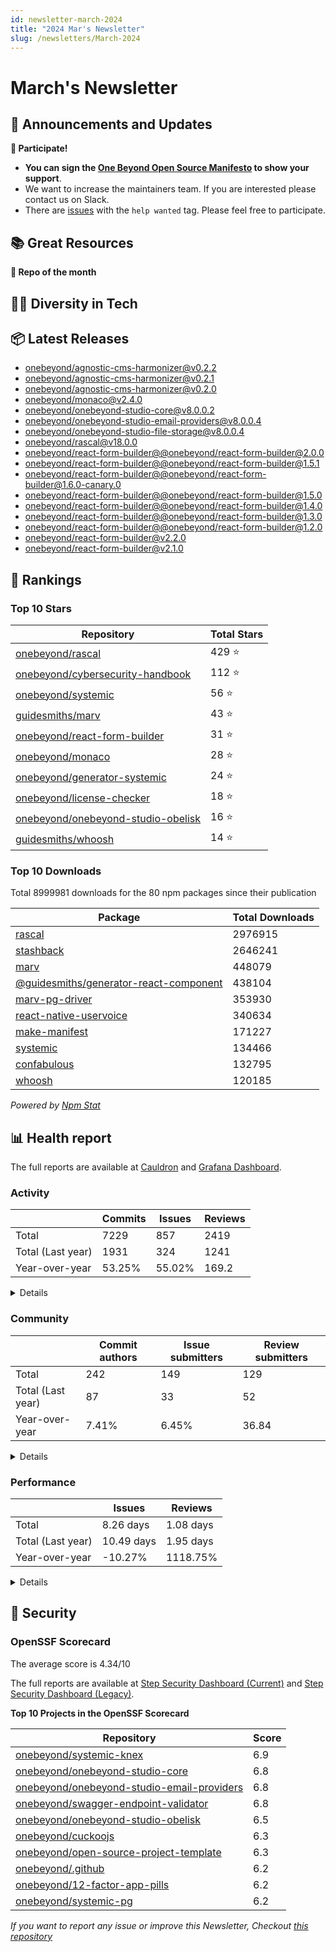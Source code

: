 ```yaml
---
id: newsletter-march-2024
title: "2024 Mar's Newsletter"
slug: /newsletters/March-2024
---
```


# March's Newsletter

## 📢 Announcements and Updates

**🙌 Participate!**
- **You can sign the [One Beyond Open Source Manifesto](/open-source-manifesto) to show your support**.
- We want to increase the maintainers team. If you are interested please contact us on Slack.
- There are [issues](https://github.com/search?q=user%3Aonebeyond+user%3Aguidesmiths+label%3A%22help+wanted%22+state%3Aopen&type=Issues&ref=advsearch&l=&l=) with the `help wanted` tag. Please feel free to participate.

## 📚 Great Resources

<!--- @TODO: Manual addition --->

**👀 Repo of the month**

<!--- @TODO: Manual addition --->

## 🧑‍💻 Diversity in Tech

<!--- @TODO: Manual addition --->

## 📦 Latest Releases

- [onebeyond/agnostic-cms-harmonizer@v0.2.2](https://github.com/onebeyond/agnostic-cms-harmonizer/releases/tag/v0.2.2)
- [onebeyond/agnostic-cms-harmonizer@v0.2.1](https://github.com/onebeyond/agnostic-cms-harmonizer/releases/tag/v0.2.1)
- [onebeyond/agnostic-cms-harmonizer@v0.2.0](https://github.com/onebeyond/agnostic-cms-harmonizer/releases/tag/v0.2.0)
- [onebeyond/monaco@v2.4.0](https://github.com/onebeyond/monaco/releases/tag/v2.4.0)
- [onebeyond/onebeyond-studio-core@v8.0.0.2](https://github.com/onebeyond/onebeyond-studio-core/releases/tag/v8.0.0.2)
- [onebeyond/onebeyond-studio-email-providers@v8.0.0.4](https://github.com/onebeyond/onebeyond-studio-email-providers/releases/tag/v8.0.0.4)
- [onebeyond/onebeyond-studio-file-storage@v8.0.0.4](https://github.com/onebeyond/onebeyond-studio-file-storage/releases/tag/v8.0.0.4)
- [onebeyond/rascal@v18.0.0](https://github.com/onebeyond/rascal/releases/tag/v18.0.0)
- [onebeyond/react-form-builder@@onebeyond/react-form-builder@2.0.0](https://github.com/onebeyond/react-form-builder/releases/tag/%40onebeyond/react-form-builder%402.0.0)
- [onebeyond/react-form-builder@@onebeyond/react-form-builder@1.5.1](https://github.com/onebeyond/react-form-builder/releases/tag/%40onebeyond/react-form-builder%401.5.1)
- [onebeyond/react-form-builder@@onebeyond/react-form-builder@1.6.0-canary.0](https://github.com/onebeyond/react-form-builder/releases/tag/%40onebeyond/react-form-builder%401.6.0-canary.0)
- [onebeyond/react-form-builder@@onebeyond/react-form-builder@1.5.0](https://github.com/onebeyond/react-form-builder/releases/tag/%40onebeyond/react-form-builder%401.5.0)
- [onebeyond/react-form-builder@@onebeyond/react-form-builder@1.4.0](https://github.com/onebeyond/react-form-builder/releases/tag/%40onebeyond/react-form-builder%401.4.0)
- [onebeyond/react-form-builder@@onebeyond/react-form-builder@1.3.0](https://github.com/onebeyond/react-form-builder/releases/tag/%40onebeyond/react-form-builder%401.3.0)
- [onebeyond/react-form-builder@@onebeyond/react-form-builder@1.2.0](https://github.com/onebeyond/react-form-builder/releases/tag/%40onebeyond/react-form-builder%401.2.0)
- [onebeyond/react-form-builder@v2.2.0](https://github.com/onebeyond/react-form-builder/releases/tag/v2.2.0)
- [onebeyond/react-form-builder@v2.1.0](https://github.com/onebeyond/react-form-builder/releases/tag/v2.1.0)

## 🥇 Rankings

### Top 10 Stars

| Repository | Total Stars | 
| -- | -- |
| [onebeyond/rascal](https://github.com/onebeyond/rascal) | 429 ⭐️ |
| [onebeyond/cybersecurity-handbook](https://github.com/onebeyond/cybersecurity-handbook) | 112 ⭐️ |
| [onebeyond/systemic](https://github.com/onebeyond/systemic) | 56 ⭐️ |
| [guidesmiths/marv](https://github.com/guidesmiths/marv) | 43 ⭐️ |
| [onebeyond/react-form-builder](https://github.com/onebeyond/react-form-builder) | 31 ⭐️ |
| [onebeyond/monaco](https://github.com/onebeyond/monaco) | 28 ⭐️ |
| [onebeyond/generator-systemic](https://github.com/onebeyond/generator-systemic) | 24 ⭐️ |
| [onebeyond/license-checker](https://github.com/onebeyond/license-checker) | 18 ⭐️ |
| [onebeyond/onebeyond-studio-obelisk](https://github.com/onebeyond/onebeyond-studio-obelisk) | 16 ⭐️ |
| [guidesmiths/whoosh](https://github.com/guidesmiths/whoosh) | 14 ⭐️ |


### Top 10 Downloads

Total 8999981 downloads for the 80 npm packages since their publication

| Package | Total Downloads | 
| -- | -- |
| [rascal](https://www.npmjs.com/package/rascal) | 2976915 |
| [stashback](https://www.npmjs.com/package/stashback) | 2646241 |
| [marv](https://www.npmjs.com/package/marv) | 448079 |
| [@guidesmiths/generator-react-component](https://www.npmjs.com/package/@guidesmiths/generator-react-component) | 438104 |
| [marv-pg-driver](https://www.npmjs.com/package/marv-pg-driver) | 353930 |
| [react-native-uservoice](https://www.npmjs.com/package/react-native-uservoice) | 340634 |
| [make-manifest](https://www.npmjs.com/package/make-manifest) | 171227 |
| [systemic](https://www.npmjs.com/package/systemic) | 134466 |
| [confabulous](https://www.npmjs.com/package/confabulous) | 132795 |
| [whoosh](https://www.npmjs.com/package/whoosh) | 120185 |

_Powered by [Npm Stat](https://github.com/pvorb/npm-stat.com)_


## 📊 Health report

The full reports are available at [Cauldron](https://cauldron.io/project/7192) and [Grafana Dashboard](https://cauldron.io/project/7192/public-kibana).

### Activity

| | Commits | Issues |  Reviews | 
| -- | -- | -- | -- |
| Total | 7229 | 857 | 2419 |
| Total (Last year)	| 1931 | 324 | 1241 |
| Year-over-year | 53.25% | 55.02% | 169.2 |

<details>
    <summary>Details</summary>

- Commits: 289
- Lines/commit: 871.36
- Lines/commit/file: 1.10
- Issues created: 55
- Issues closed: 39
- Issues open: 276
- Pull requests created: 188
- Pull requests closed: 173
- Pull requests open: 215

</details>


### Community

| | Commit authors | Issue submitters |  Review submitters | 
| -- | -- | -- | -- |
| Total | 242 | 149 | 129 |
| Total (Last year)	| 87 | 33 | 52 |
| Year-over-year | 7.41% | 6.45% | 36.84 |

<details>
    <summary>Details</summary>

**Active People**
- Git Authors: 23
- Issue Authors: 8
- PRs Submitters: 19

**Onboarding**
- Git Authors: 3
- Issue Authors: 3
- PRs Submitters: 4

</details>


### Performance


| | Issues | Reviews | 
| -- | -- | -- |
| Total | 8.26 days | 1.08 days |
| Total (Last year)	| 10.49 days | 1.95 days |
| Year-over-year | -10.27% | 1118.75% |


<details>
    <summary>Details</summary>

**Issues**
- Time Open (average): 487.19 days
- Time Open (median): 354.02 days
- Open Issues: 278

**Reviews**
- Time Open (average): 525.85 days
- Time Open (median): 446.59 days
- Open Reviews: 215

</details>


## 🔐 Security

### OpenSSF Scorecard

The average score is 4.34/10

The full reports are available at [Step Security Dashboard (Current)](https://app.stepsecurity.io/github/app/onebeyond/onebeyond/repositories) and [Step Security Dashboard (Legacy)](https://app.stepsecurity.io/github/app/onebeyond/guidesmiths/repositories).


**Top 10 Projects in the OpenSSF Scorecard**


| Repository | Score |
| -- | -- |
| [onebeyond/systemic-knex](https://github.com/onebeyond/systemic-knex) | 6.9 |
| [onebeyond/onebeyond-studio-core](https://github.com/onebeyond/onebeyond-studio-core) | 6.8 |
| [onebeyond/onebeyond-studio-email-providers](https://github.com/onebeyond/onebeyond-studio-email-providers) | 6.8 |
| [onebeyond/swagger-endpoint-validator](https://github.com/onebeyond/swagger-endpoint-validator) | 6.8 |
| [onebeyond/onebeyond-studio-obelisk](https://github.com/onebeyond/onebeyond-studio-obelisk) | 6.5 |
| [onebeyond/cuckoojs](https://github.com/onebeyond/cuckoojs) | 6.3 |
| [onebeyond/open-source-project-template](https://github.com/onebeyond/open-source-project-template) | 6.3 |
| [onebeyond/.github](https://github.com/onebeyond/.github) | 6.2 |
| [onebeyond/12-factor-app-pills](https://github.com/onebeyond/12-factor-app-pills) | 6.2 |
| [onebeyond/systemic-pg](https://github.com/onebeyond/systemic-pg) | 6.2 |

_If you want to report any issue or improve this Newsletter, Checkout [this repository](https://github.com/onebeyond/newsletter-generator)_